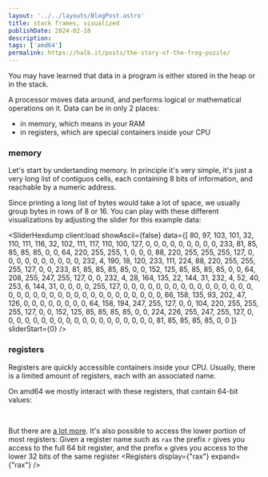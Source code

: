 ```yaml
---
layout: '../../layouts/BlogPost.astro'
title: stack frames, visualized
publishDate: 2024-02-18
description: 
tags: ['amd64']
permalink: https://halb.it/posts/the-story-of-the-frog-puzzle/
---
```


You may have learned that data in a program is either stored in the heap or in the stack.

A processor moves data around, and performs logical or mathematical operations on it.
Data can be in only 2 places: 
- in memory, which means in your RAM
- in registers, which are special containers inside your CPU

### memory

Let's start by undertanding memory. In principle it's very simple, it's just a very long list of
contiguos cells, each containing 8 bits of information, and reachable by a numeric address.

Since printing a long list of bytes would take a lot of space, we usually group bytes in rows of 8 or 16.
You can play with these different visualizations by adjusting the slider for this example data:

<SliderHexdump
  client:load 
  showAscii={false}
  data={[
  80, 97, 103, 101, 32, 110, 111, 116, 32, 102, 111, 117, 110, 100, 127, 0, 0, 0, 0, 0, 0, 0, 0, 0, 233, 81, 85, 85, 85, 85, 0, 0, 64, 220, 255, 255, 1, 0, 0, 0, 88, 220, 255, 255, 255, 127, 0, 0, 0, 0, 0, 0, 0, 0, 0, 0, 232, 4, 190, 18, 120, 233, 111, 224, 88, 220, 255, 255, 255, 127, 0, 0, 233, 81, 85, 85, 85, 85, 0, 0, 152, 125, 85, 85, 85, 85, 0, 0, 64, 208, 255, 247, 255, 127, 0, 0, 232, 4, 28, 164, 135, 22, 144, 31,
  232, 4, 52, 40, 253, 6, 144, 31, 0, 0, 0, 0, 255, 127, 0, 0, 0, 0, 0, 0, 0, 0, 0, 0, 0, 0, 0, 0, 0, 0, 0, 0, 0, 0, 0, 0, 0, 0, 0, 0, 0, 0, 0, 0, 0, 0, 0, 0, 0, 66, 158, 135, 93, 202, 47, 126, 0, 0, 0, 0, 0, 0, 0, 0, 64, 158, 194, 247, 255, 127, 0, 0, 104, 220, 255, 255, 255, 127, 0, 0, 152, 125, 85, 85, 85, 85, 0, 0, 224, 226, 255, 247, 255, 127, 0, 0, 0, 0, 0, 0,
  0, 0, 0, 0, 0, 0, 0, 0, 0, 0, 0, 0, 0, 81, 85, 85, 85, 85, 0, 0 
  ]}
  sliderStart={0} />

### registers

Registers are quickly accessible containers inside your CPU.
Usually, there is a limited amount of registers, each with an associated name.

On amd64 we mostly interact with these registers, that contain 64-bit values:
<Registers />

<br/>

But there are [a lot more](https://en.wikipedia.org/wiki/X86#/media/File:Table_of_x86_Registers_svg.svg).
It's also possible to access the lower portion of most registers:
Given a register name such as `rax`
the prefix `r` gives you access to the full 64 bit register, and the prefix `e`
 gives you access to the lower 32 bits of the same register
<Registers display={"rax"} expand={"rax"} />

<br/>
